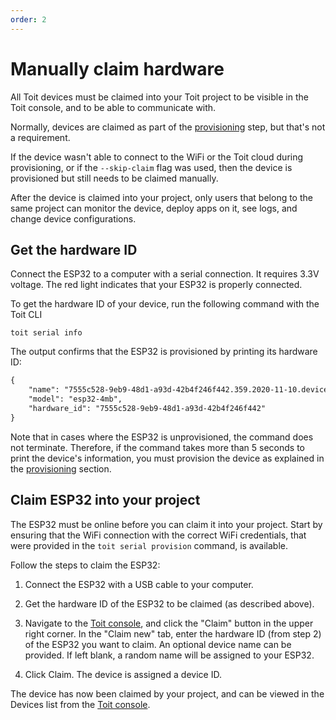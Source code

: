 ```yaml
---
order: 2
---
```


# Manually claim hardware

All Toit devices must be claimed into your Toit project to be visible in the Toit console, and to be able to communicate with.

Normally, devices are claimed as part of the [provisioning](../provision) step, but that's not a requirement.

If the device wasn't able to connect to the WiFi or the Toit cloud during provisioning, or if the `--skip-claim` flag
was used, then the device is provisioned but still needs to be claimed manually.

After the device is claimed into your project, only users that belong to the same project can monitor the device, deploy apps on it, see logs, and change device configurations.

## Get the hardware ID

Connect the ESP32 to a computer with a serial connection. It requires 3.3V voltage. The red light indicates that your ESP32 is properly connected.

To get the hardware ID of your device, run the following command with the Toit CLI

```shell
toit serial info
```

The output confirms that the ESP32 is provisioned by printing its hardware ID:

```txt
{
	"name": "7555c528-9eb9-48d1-a93d-42b4f246f442.359.2020-11-10.device.toitware.com",
	"model": "esp32-4mb",
	"hardware_id": "7555c528-9eb9-48d1-a93d-42b4f246f442"
}
```

Note that in cases where the ESP32 is unprovisioned, the command does not terminate.
Therefore, if the command takes more than 5 seconds to print the device's information, you must provision the device as explained in the [provisioning](../provision) section.

## Claim ESP32 into your project

The ESP32 must be online before you can claim it into your project. Start by ensuring that the WiFi connection with the correct WiFi credentials, that were provided in the `toit serial provision` command, is available.

Follow the steps to claim the ESP32:

1. Connect the ESP32 with a USB cable to your computer.

2. Get the hardware ID of the ESP32 to be claimed (as described above).

3. Navigate to the [Toit console](https://console.toit.io/), and click the "Claim" button in the upper right corner. In the "Claim new" tab, enter the hardware ID (from step 2) of the ESP32 you want to claim.
   An optional device name can be provided. If left blank, a random name will be assigned to your ESP32.

4. Click Claim. The device is assigned a device ID.

The device has now been claimed by your project, and can be viewed in the Devices list from the [Toit console](https://console.toit.io/).
